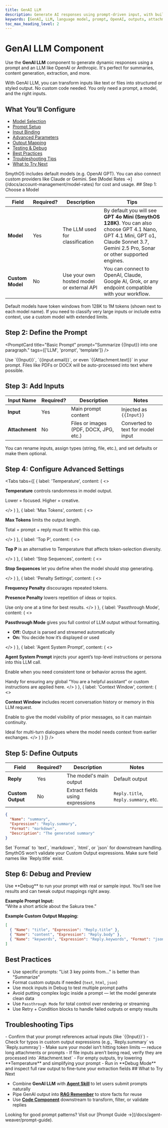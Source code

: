 ```yaml
---
title: GenAI LLM
description: Generate AI responses using prompt-driven input, with built-in models or custom APIs.
keywords: [GenAI, LLM, language model, prompt, OpenAI, outputs, attachments]
toc_max_heading_level: 2
---
```


# GenAI LLM Component

Use the **GenAI LLM** component to generate dynamic responses using a prompt and an LLM like OpenAI or Anthropic. It's perfect for summaries, content generation, extraction, and more.

<InfoCallout title="Why this matters">
With GenAI LLM, you can transform inputs like text or files into structured or styled output.  
No custom code needed. You only need a prompt, a model, and the right inputs.
</InfoCallout>

<Spacer size="md" />

## What You’ll Configure

- [Model Selection](#step-1-choose-a-model)
- [Prompt Setup](#step-2-define-the-prompt)
- [Input Binding](#step-3-add-inputs)
- [Advanced Parameters](#step-4-configure-advanced-settings)
- [Output Mapping](#step-5-define-outputs)
- [Testing & Debug](#step-6-debug-and-preview)
- [Best Practices](#best-practices)
- [Troubleshooting Tips](#troubleshooting-tips)
- [What to Try Next](#what-to-try-next)

<Spacer size="md" />

<InfoCallout title="Model setup">
SmythOS includes default models (e.g. OpenAI GPT).  
You can also connect custom providers like Claude or Gemini.  
See [Model Rates →](/docs/account-management/model-rates) for cost and usage.
</InfoCallout>

<Spacer size="md" />
## Step 1: Choose a Model

| Field            | Required? | Description                                     | Tips |
|------------------|-----------|-------------------------------------------------|------|
| **Model**        | <Badge type="required">Yes</Badge> | The LLM used for classification                 | By default you will see **GPT 4o Mini (SmythOS 128K)**. You can also choose GPT 4.1 Nano, GPT 4.1 Mini, GPT o1, Claude Sonnet 3.7, Gemini 2.5 Pro, Sonar or other supported engines. |
| **Custom Model** | <Badge type="optional">No</Badge>    | Use your own hosted model or external API        | You can connect to OpenAI, Claude, Google AI, Grok, or any endpoint compatible with your workflow. |

<InfoCallout title="Token limits">
Default models have token windows from 128K to 1M tokens (shown next to each model name). If you need to classify very large inputs or include extra context, use a custom model with extended limits.
</InfoCallout>

<Spacer size="md" />

## Step 2: Define the Prompt

<PromptCard
  title="Basic Prompt"
  prompt="Summarize {{Input}} into one paragraph."
  tags={['LLM', 'prompt', 'template']}
/>

<TipCallout title="Prompt inputs">
Use `{{Input}}`, `{{input.email}}`, or even `{{Attachment.text}}` in your prompt.  
Files like PDFs or DOCX will be auto-processed into text where possible.
</TipCallout>

<Spacer size="md" />

## Step 3: Add Inputs

| Input Name    | Required? | Description                          | Notes |
|---------------|-----------|--------------------------------------|-------|
| **Input**     | <Badge type="required">Yes</Badge> | Main prompt content | Injected as `{{Input}}` |
| **Attachment**| <Badge type="optional">No</Badge> | Files or images (PDF, DOCX, JPG, etc.) | Converted to text for model input |

<TipCallout>
You can rename inputs, assign types (string, file, etc.), and set defaults or make them optional.
</TipCallout>

<Arcade
  src="https://demo.arcade.software/M2WLIzEDJbkdeJOShwhB?embed&embed_mobile=tab&embed_desktop=inline&show_copy_link=true"
  title="GenAI LLM Inputs | SmythOS"
/>

<Spacer size="md" />

## Step 4: Configure Advanced Settings

<Tabs
  tabs={[
    {
      label: 'Temperature',
      content: (
        <>
          <p><strong>Temperature</strong> controls randomness in model output.</p>
          <p>Lower = focused. Higher = creative.</p>
        </>
      )
    },
    {
      label: 'Max Tokens',
      content: (
        <>
          <p><strong>Max Tokens</strong> limits the output length.</p>
          <p>Total = prompt + reply must fit within this cap.</p>
        </>
      )
    },
    {
      label: 'Top P',
      content: (
        <>
          <p><strong>Top P</strong> is an alternative to Temperature that affects token-selection diversity.</p>
        </>
      )
    },
    {
      label: 'Stop Sequences',
      content: (
        <>
          <p><strong>Stop Sequences</strong> let you define when the model should stop generating.</p>
        </>
      )
    },
    {
      label: 'Penalty Settings',
      content: (
        <>
          <p><strong>Frequency Penalty</strong> discourages repeated tokens.</p>
          <p><strong>Presence Penalty</strong> lowers repetition of ideas or topics.</p>
          <TipCallout>Use only one at a time for best results.</TipCallout>
        </>
      )
    },
    {
      label: 'Passthrough Mode',
      content: (
        <>
          <p><strong>Passthrough Mode</strong> gives you full control of LLM output without formatting.</p>
          <ul>
            <li><strong>Off:</strong> Output is parsed and streamed automatically</li>
            <li><strong>On:</strong> You decide how it’s displayed or used</li>
          </ul>
        </>
      )
    },
   {
      label: 'Agent System Prompt',
      content: (
        <>
          <p><strong>Agent System Prompt</strong> injects your agent’s top-level instructions or persona into this LLM call.</p>
          <p>Enable when you need consistent tone or behavior across the agent.</p>
          <TipCallout>Handy for ensuring any global “You are a helpful assistant” or custom instructions are applied here.</TipCallout>
        </>
      )
    },
    {
      label: 'Context Window',
      content: (
        <>
          <p><strong>Context Window</strong> includes recent conversation history or memory in this LLM request.</p>
          <p>Enable to give the model visibility of prior messages, so it can maintain continuity.</p>
          <TipCallout>Ideal for multi-turn dialogues where the model needs context from earlier exchanges.</TipCallout>
        </>
      )
    }
  ]}
/>

<Arcade
  src="https://demo.arcade.software/As1gjawhDBX6BV3Y7CQz?embed&embed_mobile=tab&embed_desktop=inline&show_copy_link=true"
  title="GenAI LLM Settings | SmythOS"
/>

<Spacer size="md" />

## Step 5: Define Outputs

| Field           | Required? | Description                        | Notes |
|----------------|-----------|------------------------------------|-------|
| **Reply**       | <Badge type="required">Yes</Badge> | The model's main output         | Default output |
| **Custom Output** | <Badge type="optional">No</Badge> | Extract fields using expressions | `Reply.title`, `Reply.summary`, etc. |

```json
{
  "Name": "summary",
  "Expression": "Reply.summary",
  "Format": "markdown",
  "Description": "The generated summary"
}
```

<TipCallout title="Format values">
Set `Format` to `text`, `markdown`, `html`, or `json` for downstream handling.
</TipCallout>

<InfoCallout title="Validation">
SmythOS won’t validate your Custom Output expressions.  
Make sure field names like `Reply.title` exist.
</InfoCallout>

<Arcade
  src="https://demo.arcade.software/I35gGim7BajWDMmGkhBQ?embed&embed_mobile=tab&embed_desktop=inline&show_copy_link=true"
  title="GenAI LLM Outputs | SmythOS"
/>

<Spacer size="md" />

## Step 6: Debug and Preview

<InfoCallout title="Live preview">
Use **Debug** to run your prompt with real or sample input.  
You’ll see live results and can tweak output mappings right away.
</InfoCallout>

**Example Prompt Input:**  
“Write a short article about the Sakura tree.”

**Example Custom Output Mapping:**

```json
[
  { "Name": "title", "Expression": "Reply.title" },
  { "Name": "content", "Expression": "Reply.body" },
  { "Name": "keywords", "Expression": "Reply.keywords", "Format": "json" }
]
```

<Spacer size="md" />

## Best Practices

- Use specific prompts: "List 3 key points from..." is better than "Summarize"
- Format custom outputs if needed (`text`, `html`, `json`)
- Use mock inputs in Debug to test multiple prompt paths
- Avoid putting complex logic inside a prompt — let the model generate clean data
- Use `Passthrough Mode` for total control over rendering or streaming
- Use Retry + Condition blocks to handle failed outputs or empty results

<Spacer size="md" />

## Troubleshooting Tips

<InfoCallout title="If your prompt isn't working...">
- Confirm that your prompt references actual inputs (like `{{Input}}`)  
- Check for typos in custom output expressions (e.g., `Reply.summary` vs `Reply.summray`)  
- Make sure your model isn’t hitting token limits — reduce long attachments or prompts  
- If file inputs aren’t being read, verify they are processed into `Attachment.text`  
- For empty outputs, try lowering **Temperature** and simplifying your prompt  
- Run in **Debug Mode** and inspect full raw output to fine-tune your extraction fields
</InfoCallout>

<Spacer size="md" />
## What to Try Next

- Combine **GenAI LLM** with **[Agent Skill](../base/agent-skill)** to let users submit prompts naturally
- Pipe GenAI output into **[RAG Remember](../rag-data/rag-remember)** to store facts for reuse
- Use **[Code Component](../advanced/code)** downstream to transform, filter, or validate replies

<TipCallout>
Looking for good prompt patterns? Visit our [Prompt Guide →](/docs/agent-weaver/prompt-guide).
</TipCallout>